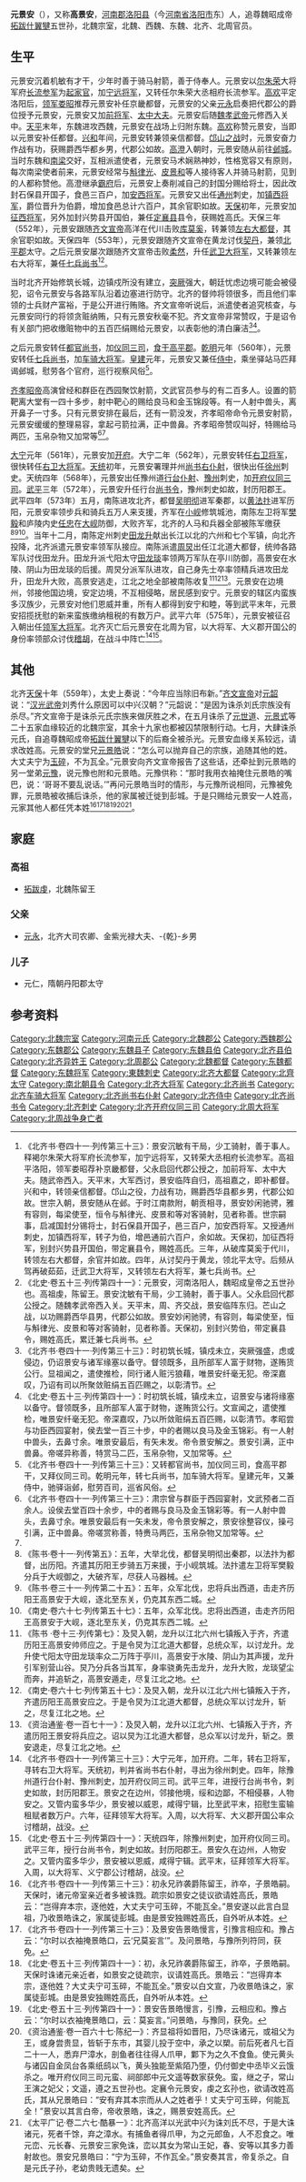 '''元景安'''（{{bd|？||？||catIdx=Y元}}），又称'''高景安'''，[[河南郡|河南郡]][[洛阳县|洛阳县]]（今[[河南省|河南省]][[洛阳市|洛阳市]]东）人，追尊魏昭成帝[[拓跋什翼犍|拓跋什翼犍]]五世孙，北魏宗室，北魏、西魏、东魏、北齐、北周官员。

==生平==
元景安沉着机敏有才干，少年时善于骑马射箭，善于侍奉人。元景安以[[尔朱荣|尔朱荣]]大将军府[[长流参军|长流参军]]为[[起家官|起家官]]，加[[宁远将军|宁远将军]]，又转任尔朱荣大丞相府长流参军。[[高欢|高欢]]平定洛阳后，[[领军|领军]][[娄昭|娄昭]]推荐元景安补任京畿都督，元景安的父亲[[元永_(北朝)|元永]]启奏把代郡公的爵位授予元景安，元景安又加[[前将军|前将军]]、[[太中大夫|太中大夫]]。元景安后随[[魏孝武帝|魏孝武帝]]元修西入关中。[[天平_(东魏)|天平]]末年，东魏进攻西魏，元景安在战场上归附东魏。[[高欢|高欢]]称赞元景安，当即以元景安补任都督。[[兴和_(年号)|兴和]]年间，元景安转兼领亲信都督。[[邙山之战|邙山之战]]时，元景安奋力作战有功，获赐爵西华都乡男，代郡公如故。[[高澄|高澄]]入朝时，元景安随从前往[[邺城|邺城]]。当时东魏和[[南梁|南梁]]交好，互相派遣使者，元景安马术娴熟神妙，性格宽容又有原则，每次南梁使者前来，元景安经常与[[斛律光|斛律光]]、[[皮景和|皮景和]]等人接待客人并骑马射箭，见到的人都称赞他。高澄继承[[霸府|霸府]]后，元景安上奏削减自己的封国分赐给将士，因此改封石保县开国子，食邑三百户，加[[安西将军|安西将军]]。元景安又出任[[通州|通州]]刺史，加[[镇西将军|镇西将军]]，爵位晋升为伯爵，增加食邑总计六百户，其余官职如故。[[天保_(北齐)|天保]]初年，元景安加[[征西将军|征西将军]]，另外加封兴势县开国伯，兼任[[定襄县|定襄县]]县令，获赐姓高氏。天保三年（552年），元景安跟随[[齐文宣帝|齐文宣帝]]高洋在代川击败[[库莫奚|库莫奚]]，转兼领[[左右大都督|左右大都督]]，其余官职如故。天保四年（553年），元景安跟随齐文宣帝在黄龙讨伐[[契丹|契丹]]，兼领[[北平郡|北平郡]]太守。之后元景安屡次跟随齐文宣帝击败[[柔然|柔然]]，升任[[武卫大将军|武卫大将军]]，又转兼领左右大将军，兼任[[七兵尚书|七兵尚书]]<ref>《北齐书·卷四十一·列传第三十三》：景安沉敏有干局，少工骑射，善于事人。释褐尔朱荣大将军府长流参军，加宁远将军，又转荣大丞相府长流参军。高祖平洛阳，领军娄昭荐补京畿都督，父永启回代郡公授之，加前将军、太中大夫。随武帝西入。天平末，大军西讨，景安临阵自归，高祖嘉之，即补都督。兴和中，转领亲信都督。邙山之役，力战有功，赐爵西华县都乡男，代郡公如故。世宗入朝，景安随从在邺。于时江南款附，朝贡相寻，景安妙闲驰骋，雅有容则，每梁使至，恒令与斛律光、皮景和等对客骑射，见者称善。世宗嗣事，启减国封分锡将士，封石保县开国子，邑三百户，加安西将军。又授通州刺史，加镇西将军，转子为伯，增邑通前六百户，余如故。天保初，加征西将军，别封兴势县开国伯，带定襄县令，赐姓高氏。三年，从破库莫奚于代川，转领左右大都督，余官并如故。四年，从讨契丹于黄龙，领北平太守。后频从驾再破茹茹，迁武卫大将军，又转领左右大将军，兼七兵尚书。</ref><ref>《北史·卷五十三·列传第四十一》：元景安，河南洛阳人，魏昭成皇帝之五世孙也。高祖虔，陈留王。景安沈敏有干局，少工骑射，善于事人。父永启回代郡公授之。随魏孝武帝西入关。天平末，周、齐交战，景安临阵东归。芒山之战，以功赐爵西华县男，代郡公如故。景安妙闲驰骋，有容则，每梁使至，恒与斛律光、皮景和等对客骑射，见者称善。天保初，别封兴势伯，带定襄县令，赐姓高氏，累迁兼七兵尚书。</ref>。

当时北齐开始修筑长城，边镇戍所没有建立，[[突厥|突厥]]强大，朝廷忧虑边境可能会被侵犯，诏令元景安与各路军队沿着边塞进行防守。北齐的督帅将领很多，而且他们率领的士兵财产富裕，于是公开进行贿赂。齐文宣帝听说后，派遣使者追究核查，与元景安同行的将领贪赃纳贿，只有元景安秋毫不犯。齐文宣帝非常赞叹，于是诏令有关部门把收缴赃物中的五百匹绢赐给元景安，以表彰他的清白廉洁<ref>《北齐书·卷四十一·列传第三十三》：时初筑长城，镇戍未立，突厥强盛，虑或侵边，仍诏景安与诸军缘塞以备守。督领既多，且所部军人富于财物，遂贿货公行。显祖闻之，遣使推检，同行诸人赃污狼藉，唯景安纤毫无犯。帝深嘉叹，乃诏有司以所聚敛赃绢五百匹赐之，以彰清节。</ref><ref name=autogenerated1>《北史·卷五十三·列传第四十一》：时初筑长城，镇戍未立，诏景安与诸将缘塞以备守。督领既多，且所部军人富于财物，遂贿货公行。文宣闻之，遣使推检，唯景安纤毫无犯。帝深嘉叹，乃以所敛赃绢五百匹赐，以彰清节。孝昭尝与功臣西园宴射，侯去堂一百三十步，中的者赐以良马及金玉锦彩。有一人射中兽头，去鼻寸余。唯景安最后，有矢未发。帝令景安解之。景安引满，正中兽鼻。帝嗟异称善，特赏马二匹，玉帛杂物，又加常等。</ref>。

之后元景安转任[[都官尚书|都官尚书]]，加[[仪同三司|仪同三司]]，[[食干|食干]][[高平郡|高平郡]]。[[乾明|乾明]]元年（560年），元景安转任[[七兵尚书|七兵尚书]]，加[[车骑大将军|车骑大将军]]。[[皇建_(北齐)|皇建]]元年，元景安又兼任[[侍中|侍中]]，乘坐驿站马匹拜谒邺城，慰劳各个官府，巡行视察风俗<ref>《北齐书·卷四十一·列传第三十三》：又转都官尚书，加仪同三司，食高平郡干，又拜仪同三司。乾明元年，转七兵尚书，加车骑大将军。皇建元年，又兼侍中，驰驿诣邺，慰劳百司，巡省风俗。</ref>。

[[齐孝昭帝|齐孝昭帝]]高演曾经和群臣在西园聚饮射箭，文武官员参与的有二百多人。设置的箭靶离大堂有一四十多步，射中靶心的赐给良马和金玉锦段等。有一人射中兽头，离开鼻子一寸多。只有元景安排在最后，还有一箭没发，齐孝昭帝命令元景安射箭，元景安缓缓的整理易容，拿起弓箭拉满，正中兽鼻。齐孝昭帝赞叹叫好，特赐给马两匹，玉帛杂物又加常等<ref>《北齐书·卷四十一·列传第三十三》：肃宗曾与群臣于西园宴射，文武预者二百余人。设侯去堂百四十余步，中的者赐与良马及金玉锦彩等。有一人射中兽头，去鼻寸余。唯景安最后有一矢未发，帝令景安解之，景安徐整容仪，操弓引满，正中兽鼻。帝嗟赏称善，特赉马两匹，玉帛杂物又加常等。</ref><ref name=autogenerated1 />。

[[太宁_(北齐)|大宁]]元年（561年），元景安加[[开府|开府]]。大宁二年（562年），元景安转任[[右卫将军|右卫将军]]，很快转任[[右卫大将军|右卫大将军]]。[[天统_(北齐)|天统]]初年，元景安署理并州[[尚书右仆射|尚书右仆射]]，很快出任[[徐州_(三国至明朝)|徐州]]刺史。天统四年（568年），元景安出任豫州道[[行台|行台]][[仆射|仆射]]、[[豫州_(古代)|豫州]]刺史，加[[开府仪同三司|开府仪同三司]]。[[武平_(北齐)|武平]]三年（572年），元景安升任行台[[尚书令|尚书令]]，豫州刺史如故，封历阳郡王。武平四年（573年）五月，南陈进攻北齐，都督[[吴明彻|吴明彻]]进军秦郡，以[[黄法抃|黄法抃]]进军历阳，元景安率领步兵和骑兵五万人来支援，齐军在[[小岘|小岘]]修筑城池，南陈左卫将军[[樊毅|樊毅]]和庐陵内史[[任忠_(南朝)|任忠]]在[[大岘|大岘]]防御，大败齐军，北齐的人马和兵器全部被陈军缴获<ref>《陈书·卷十一·列传第五》：五年，大举北伐，都督吴明彻出秦郡，以法抃为都督，出历阳。齐遣其历阳王步骑五万来援，于小岘筑城。法抃遣左卫将军樊毅分兵于大岘御之，大破齐军，尽获人马器械。</ref><ref>《陈书·卷三十一·列传第二十五》：五年，众军北伐，忠将兵出西道，击走齐历阳王高景安于大岘，逐北至东关，仍克其东西二城。</ref><ref>《南史·卷六十七·列传第五十七》：五年，众军北伐。忠将出西道，击走齐历阳王高景安于大岘，逐北至东关，仍克其东西二城。</ref>。当年十二月，南陈定州刺史[[田龙升|田龙升]]献出长江以北的六州和七个军镇，向北齐投降，北齐派遣元景安率领军队接应。南陈派遣[[周炅|周炅]]出任江北道大都督，统帅各路军队讨伐田龙升。田龙升派弋阳太守[[田龙琰|田龙琰]]率领两万军队在亭川防御，高景安在水陵、阴山为田龙琰的后援。周炅分派军队进攻，自己身先士卒率领精兵进攻田龙升，田龙升大败，高景安逃走，江北之地全部被南陈收复<ref>《陈书 ·卷十三·列传第七》：及炅入朝，龙升以江北六州七镇叛入于齐，齐遣历阳王高景安帅师应之。于是令炅为江北道大都督，总统众军，以讨龙升。龙升使弋阳太守田龙琰率众二万阵于亭川，高景安于水陵、阴山为其声援，龙升引军别营山谷。炅乃分兵各当其军，身率骁勇先击龙升，龙升大败，龙琰望尘而奔，并追斩之，高景安遁走，尽复江北之地。</ref><ref>《南史·卷六十七·列传第五十七》：及炅入朝，龙升以江北六州七镇叛入于齐，齐遣历阳王高景安应之。于是令炅为江北道大都督，总统众军以讨龙升，斩之，尽复江北之地。</ref><ref>《资治通鉴·卷一百七十一》：及炅入朝，龙升以江北六州、七镇叛入于齐，齐遣历阳王景安将兵应之。诏以炅为江北道大都督，总众军以讨龙升，斩之。景安退走，尽复江北之地。</ref>。元景安在边境州，邻接他国边境，安定边境，不互相侵略，居民感到安宁。元景安的辖区内蛮族多汉族少，元景安对他们恩威并重，所有人都得到安宁和睦，等到武平末年，元景安招揽抚慰的新来蛮族缴纳租税的有数万户。武平六年（575年），元景安被征召入朝出任[[领军大将军|领军大将军]]。北齐灭亡后元景安在北周为官，以大将军、大义郡开国公的身份率领部众讨伐[[稽胡|稽胡]]，在战斗中阵亡<ref>《北齐书·卷四十一·列传第三十三》：大宁元年，加开府。二年，转右卫将军，寻转右卫大将军。天统初，判并省尚书右仆射，寻出为徐州刺史。四年，除豫州道行台仆射、豫州刺史，加开府仪同三司。武平三年，进授行台尚书令，刺史如故，封历阳郡王。景安之在边州，邻接他境，绥和边鄙，不相侵暴，人物安之。又管内蛮多华少，景安被以威恩，咸得宁辑，比至武平末，招慰生蛮输租赋者数万户。六年，征拜领军大将军。入周，以大将军、大义郡开国公率众讨稽胡，战没。</ref><ref>《北史·卷五十三·列传第四十一》：天统四年，除豫州刺史，加开府仪同三司。武平三年，授行台尚书令，刺史如故。封历阳郡王。景安久在边州，人物安之。又管内蛮多华少，景安被以恩威，咸得宁辑。武平末，征拜领军大将军。入周，以大将军、义宁郡公讨稽胡，战没。</ref>。

==其他==
北齐[[天保_(北齐)|天保]]十年（559年），太史上奏说：“今年应当除旧布新。”[[齐文宣帝|齐文宣帝]]对[[元韶|元韶]]说：“[[汉光武帝|汉光武帝]]刘秀什么原因可以中兴汉朝？”元韶说：“是因为诛杀刘氏宗族没有杀尽。”齐文宣帝于是诛杀元氏宗族来做厌胜之术，在五月诛杀了[[元世道|元世道]]、[[元景式|元景式]]等二十五家血缘较近的北魏宗室，其余十九家也都被囚禁限制行动。七月，大肆诛杀元氏，自追尊魏昭成帝[[拓跋什翼犍|拓跋什翼犍]]以下的后裔全被杀光。元景安血缘关系较远，请求改姓高。元景安的堂兄[[元景皓|元景皓]]说：“怎么可以抛弃自己的宗族，追随其他的姓。大丈夫宁为[[玉碎|玉碎]]，不为瓦全。”元景安向齐文宣帝报告了这些话，还牵扯到元景皓的另一堂弟[[元豫|元豫]]，说元豫也附和元景皓。元豫供称：“那时我用衣袖掩住元景皓的嘴巴，说：‘哥哥不要乱说话。’”再问元景皓当时的情形，与元豫所说相同，元豫被免罪，元景皓被收捕后诛杀，他的家属被迁徙到彭城。于是只赐给元景安一人姓高，元家其他人都任凭本姓<ref>《北齐书·卷四十一·列传第三十三》：初永兄祚袭爵陈留王，祚卒，子景皓嗣。天保时，诸元帝室亲近者多被诛戮。疏宗如景安之徒议欲请姓高氏，景皓云：“岂得弃本宗，逐他姓，大丈夫宁可玉碎，不能瓦全。”景安遂以此言白显祖，乃收景皓诛之，家属徒彭城。由是景安独赐姓高氏，自外听从本姓。</ref><ref>《北齐书·卷四十一·列传第三十三》：及景安告景皓慢言，引豫言相应和。豫占云：“尔时以衣袖掩景皓口，云‘兄莫妄言’”。及问景皓，与豫所列符同，获免。</ref><ref>《北史·卷五十三·列传第四十一》：初，永兄祚袭爵陈留王，祚卒，子景皓嗣。天保时诛诸元亲近者，如景安之徒疏宗，议请姓高氏。景皓云：“岂得弃本宗，逐他姓？大丈夫宁可玉碎，不能瓦全。”景安以白文宣，乃收景皓诛之，家属徒彭城。由是景安独赐姓高氏，自外听从本姓。</ref><ref>《北史·卷五十三·列传第四十一》：景安告景皓慢言，引豫，云相应和。豫占云：“尔时以衣袖掩景皓口，云：莫妄言。”问景皓，与豫同，获免。</ref><ref>《资治通鉴·卷一百六十七·陈纪一》：齐显祖将如晋阳，乃尽诛诸元，或祖父为王，或身尝贵显，皆斩于东市，其婴儿投于空中，承之以槊。前后死者凡七百二十一人，悉弃尸漳水，剖鱼者往往得人爪甲，鄴下为之久不食鱼。使元黄头与诸囚自金凤台各乘纸鸱以飞，黄头独能至紫陌乃堕，仍付御史中丞毕义云饿杀之。唯开府仪同三司元蛮、祠部郎中元文遥等数家获免。蛮，继之子，常山王演之妃父；文遥，遵之五世孙也。定襄令元景安，虔之玄孙也，欲请改姓高氏，其从兄景皓曰：“安有弃其本宗而从人之姓者乎！丈夫宁可玉碎，何能瓦全！”景安以其言白帝，帝收景皓，诛之，赐景安姓高氏。</ref><ref>《太平广记·卷二六七·酷暴一》：北齐高洋以光武中兴为诛刘氏不尽，于是大诛诸元，死者千馀，弃之漳水。有捕鱼者得爪甲，为之元郎鱼，人不忍食之。唯元峦、元长春、元景安三家免诛，峦以其女为常山王妃，春、安等以其多力善射故也。景安兄景皓曰：“宁为玉碎，不作瓦全。”景安奏其言，帝复杀之。自是元氏子孙，老幼贵贱无遗矣。</ref>。

==家庭==
===高祖===
*[[拓跋虔|拓跋虔]]，北魏陈留王

===父亲===
*[[元永_(北朝)|元永]]，北齐大司农卿、金紫光禄大夫、-{乾}-乡男

===儿子===
*元仁，隋朝丹阳郡太守

== 参考资料 ==
{{reflist}}

[[Category:北魏宗室|Category:北魏宗室]]
[[Category:河南元氏|Category:河南元氏]]
[[Category:北魏郡公|Category:北魏郡公]]
[[Category:西魏郡公|Category:西魏郡公]]
[[Category:东魏郡公|Category:东魏郡公]]
[[Category:东魏县子|Category:东魏县子]]
[[Category:东魏县伯|Category:东魏县伯]]
[[Category:北齐县伯|Category:北齐县伯]]
[[Category:北齐异姓王|Category:北齐异姓王]]
[[Category:北周郡公|Category:北周郡公]]
[[Category:北魏都督|Category:北魏都督]]
[[Category:东魏都督|Category:东魏都督]]
[[Category:东魏将军|Category:东魏将军]]
[[Category:東魏刺史|Category:東魏刺史]]
[[Category:北齐大都督|Category:北齐大都督]]
[[Category:北齊太守|Category:北齊太守]]
[[Category:南北朝县令|Category:南北朝县令]]
[[Category:北齐大将军|Category:北齐大将军]]
[[Category:北齐尚书|Category:北齐尚书]]
[[Category:北齐车骑大将军|Category:北齐车骑大将军]]
[[Category:北齐尚书右仆射|Category:北齐尚书右仆射]]
[[Category:北齐侍中|Category:北齐侍中]]
[[Category:北齐尚书令|Category:北齐尚书令]]
[[Category:北齐刺史|Category:北齐刺史]]
[[Category:北齐开府仪同三司|Category:北齐开府仪同三司]]
[[Category:北周大将军|Category:北周大将军]]
[[Category:北周战争身亡者|Category:北周战争身亡者]]